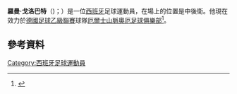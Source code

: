 '''羅曼·戈洛巴特'''（{{lang-es|Román Golobart}})；{{bd|1992年|3月21日}}）是一位[[西班牙|西班牙]]足球運動員，在場上的位置是中後衛。他現在效力於[[德國足球乙級聯賽|德國足球乙級聯賽]]球隊[[厄爾士山脈奧厄足球俱樂部|厄爾士山脈奧厄足球俱樂部]]<ref>{{cite web | url = http://www.bild.de/bundesliga/2-liga/saison-2013-2014/spielbericht-sg-dynamo-dresden-gegen-1-fc-koeln-am-1-Spieltag-31118960.bild.html#! | title = Köln-Keeper sorgt für Lachnummer | trans_title = Köln's keeper made himself a laughing stock | publisher = [[Bild|Bild]] | language = de | date = 20 July 2013 | accessdate = 29 December 2013}}</ref>。
==參考資料==
{{Reflist}}

{{DEFAULTSORT: Golobart, Román}}
[[Category:西班牙足球運動員|Category:西班牙足球運動員]]